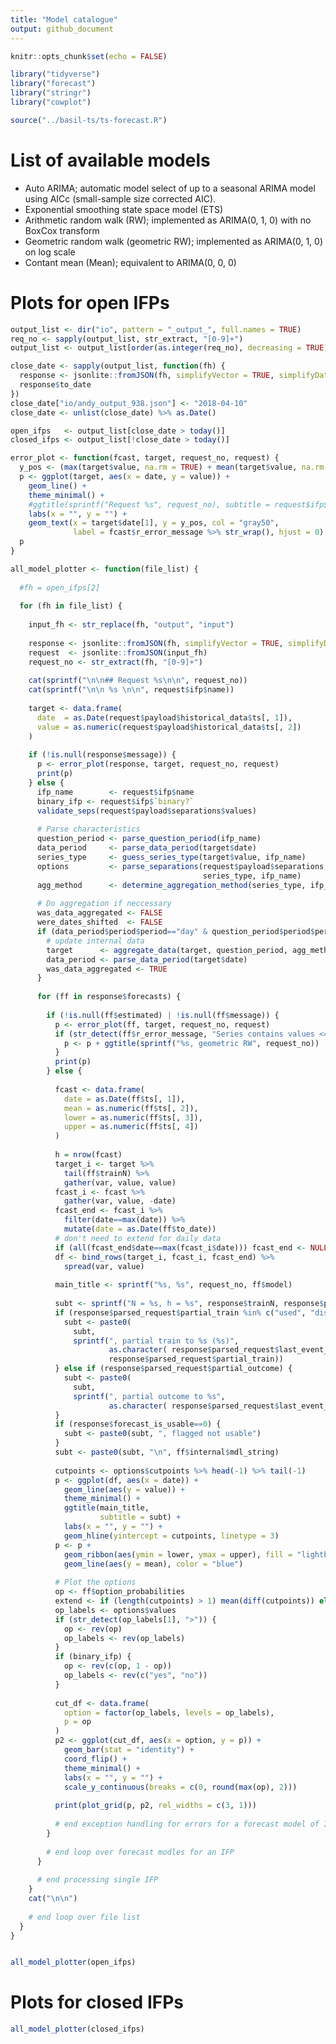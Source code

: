 ```yaml
---
title: "Model catalogue"
output: github_document
---
```



```r
knitr::opts_chunk$set(echo = FALSE)

library("tidyverse")
library("forecast")
library("stringr")
library("cowplot")

source("../basil-ts/ts-forecast.R")
```


# List of available models

- Auto ARIMA; automatic model select of up to a seasonal ARIMA model using AICc (small-sample size corrected AIC). 
- Exponential smoothing state space model (ETS)
- Arithmetic random walk (RW); implemented as ARIMA(0, 1, 0) with no BoxCox transform
- Geometric random walk (geometric RW); implemented as ARIMA(0, 1, 0) on log scale
- Contant mean (Mean); equivalent to ARIMA(0, 0, 0)

# Plots for open IFPs

```r
output_list <- dir("io", pattern = "_output_", full.names = TRUE)
req_no <- sapply(output_list, str_extract, "[0-9]+")
output_list <- output_list[order(as.integer(req_no), decreasing = TRUE)]

close_date <- sapply(output_list, function(fh) {
  response <- jsonlite::fromJSON(fh, simplifyVector = TRUE, simplifyDataFrame = FALSE)
  response$to_date
})
close_date["io/andy_output_938.json"] <- "2018-04-10"
close_date <- unlist(close_date) %>% as.Date()

open_ifps   <- output_list[close_date > today()]
closed_ifps <- output_list[!close_date > today()]
```

```r
error_plot <- function(fcast, target, request_no, request) {
  y_pos <- (max(target$value, na.rm = TRUE) + mean(target$value, na.rm = TRUE)) / 2
  p <- ggplot(target, aes(x = date, y = value)) +
    geom_line() +
    theme_minimal() +
    #ggtitle(sprintf("Request %s", request_no), subtitle = request$ifp$name) +
    labs(x = "", y = "") +
    geom_text(x = target$date[1], y = y_pos, col = "gray50",
              label = fcast$r_error_message %>% str_wrap(), hjust = 0)
  p
}

all_model_plotter <- function(file_list) {
  
  #fh = open_ifps[2]
  
  for (fh in file_list) {
    
    input_fh <- str_replace(fh, "output", "input")
    
    response <- jsonlite::fromJSON(fh, simplifyVector = TRUE, simplifyDataFrame = FALSE)
    request  <- jsonlite::fromJSON(input_fh)
    request_no <- str_extract(fh, "[0-9]+")
    
    cat(sprintf("\n\n## Request %s\n\n", request_no))
    cat(sprintf("\n\n %s \n\n", request$ifp$name))
    
    target <- data.frame(
      date  = as.Date(request$payload$historical_data$ts[, 1]),
      value = as.numeric(request$payload$historical_data$ts[, 2])
    )
    
    if (!is.null(response$message)) {
      p <- error_plot(response, target, request_no, request)
      print(p)
    } else {
      ifp_name        <- request$ifp$name
      binary_ifp <- request$ifp$`binary?`
      validate_seps(request$payload$separations$values)
      
      # Parse characteristics
      question_period <- parse_question_period(ifp_name)
      data_period     <- parse_data_period(target$date)
      series_type     <- guess_series_type(target$value, ifp_name)
      options         <- parse_separations(request$payload$separations, 
                                           series_type, ifp_name)
      agg_method      <- determine_aggregation_method(series_type, ifp_name)
      
      # Do aggregation if neccessary
      was_data_aggregated <- FALSE
      were_dates_shifted  <- FALSE
      if (data_period$period$period=="day" & question_period$period$period=="fixed") {
        # update internal data
        target      <- aggregate_data(target, question_period, agg_method)
        data_period <- parse_data_period(target$date)
        was_data_aggregated <- TRUE
      }
      
      for (ff in response$forecasts) {
        
        if (!is.null(ff$estimated) | !is.null(ff$message)) {
          p <- error_plot(ff, target, request_no, request)
          if (str_detect(ff$r_error_message, "Series contains values <=")) {
            p <- p + ggtitle(sprintf("%s, geometric RW", request_no))
          }
          print(p)
        } else {
          
          fcast <- data.frame(
            date = as.Date(ff$ts[, 1]),
            mean = as.numeric(ff$ts[, 2]),
            lower = as.numeric(ff$ts[, 3]),
            upper = as.numeric(ff$ts[, 4])
          )
          
          h = nrow(fcast)
          target_i <- target %>% 
            tail(ff$trainN) %>%
            gather(var, value, value)
          fcast_i <- fcast %>%
            gather(var, value, -date)
          fcast_end <- fcast_i %>%
            filter(date==max(date)) %>%
            mutate(date = as.Date(ff$to_date))
          # don't need to extend for daily data
          if (all(fcast_end$date==max(fcast_i$date))) fcast_end <- NULL
          df <- bind_rows(target_i, fcast_i, fcast_end) %>%
            spread(var, value)
          
          main_title <- sprintf("%s, %s", request_no, ff$model)
          
          subt <- sprintf("N = %s, h = %s", response$trainN, response$parsed_request$h)
          if (response$parsed_request$partial_train %in% c("used", "discarded")) {
            subt <- paste0(
              subt, 
              sprintf(", partial train to %s (%s)", 
                      as.character( response$parsed_request$last_event_date),
                      response$parsed_request$partial_train))
          } else if (response$parsed_request$partial_outcome) {
            subt <- paste0(
              subt,
              sprintf(", partial outcome to %s",
                      as.character( response$parsed_request$last_event_date)))
          }
          if (response$forecast_is_usable==0) {
            subt <- paste0(subt, ", flagged not usable")
          }
          subt <- paste0(subt, "\n", ff$internal$mdl_string)
          
          cutpoints <- options$cutpoints %>% head(-1) %>% tail(-1)
          p <- ggplot(df, aes(x = date)) +
            geom_line(aes(y = value)) + 
            theme_minimal() +
            ggtitle(main_title,
                    subtitle = subt) +
            labs(x = "", y = "") +
            geom_hline(yintercept = cutpoints, linetype = 3)
          p <- p + 
            geom_ribbon(aes(ymin = lower, ymax = upper), fill = "lightblue") +
            geom_line(aes(y = mean), color = "blue")
          
          # Plot the options
          op <- ff$option_probabilities
          extend <- if (length(cutpoints) > 1) mean(diff(cutpoints)) else 1
          op_labels <- options$values
          if (str_detect(op_labels[1], ">")) {
            op <- rev(op)
            op_labels <- rev(op_labels)
          }
          if (binary_ifp) {
            op <- rev(c(op, 1 - op))
            op_labels <- rev(c("yes", "no"))
          }
          
          cut_df <- data.frame(
            option = factor(op_labels, levels = op_labels),
            p = op
          )
          p2 <- ggplot(cut_df, aes(x = option, y = p)) +
            geom_bar(stat = "identity") +
            coord_flip() +
            theme_minimal() +
            labs(x = "", y = "") +
            scale_y_continuous(breaks = c(0, round(max(op), 2)))
          
          print(plot_grid(p, p2, rel_widths = c(3, 1)))
          
          # end exception handling for errors for a forecast model of IPFx
        }
        
        # end loop over forecast modles for an IFP
      }
      
      # end processing single IFP
    }
    cat("\n\n")
    
    # end loop over file list  
  }
}


all_model_plotter(open_ifps)

```

# Plots for closed IFPs

```r
all_model_plotter(closed_ifps)
```


